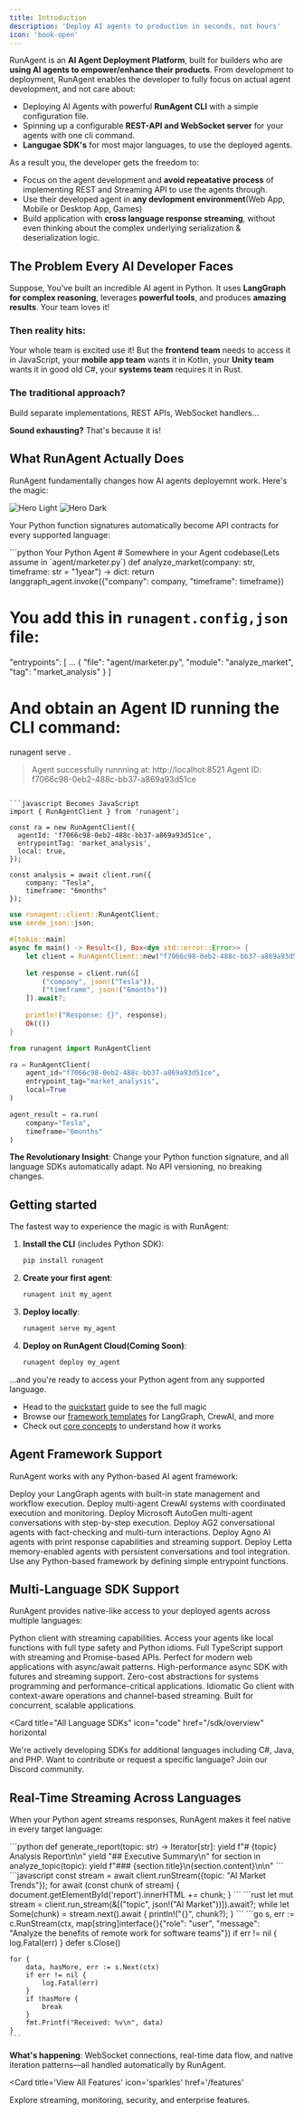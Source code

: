 ```yaml
---
title: Introduction
description: 'Deploy AI agents to production in seconds, not hours'
icon: 'book-open'
---
```


RunAgent is an **AI Agent Deployment Platform**, built for builders who are **using AI agents to empower/enhance their products**. From development to deployment, RunAgent enables the developer to fully focus on actual agent development, and not care about:

- Deploying AI Agents with powerful **RunAgent CLI** with a simple configuration file.
- Spinning up a configurable **REST-API and WebSocket server** for your agents with one cli command.
- **Langugae SDK's** for most major languages, to use the deployed agents.


As a result you, the developer gets the freedom to:

* Focus on the agent development and **avoid repeatative process** of implementing REST and Streaming API to use the agents through.
* Use their developed agent in **any devlopment environment**(Web App, Mobile or Desktop App, Games)
* Build application with **cross language response streaming**, without even thinking about the complex underlying serialization & deserialization logic.


## The Problem Every AI Developer Faces

Suppose, You've built an incredible AI agent in Python. It uses **LangGraph for complex reasoning**, leverages **powerful tools**, and produces **amazing results**. Your team loves it!

### Then reality hits:

Your whole team is excited use it! But the **frontend team** needs to access it in JavaScript, your **mobile app team** wants it in Kotlin, your **Unity team** wants it in good old C#, your **systems team** requires it in Rust. 

### The traditional approach?
Build separate implementations, REST APIs, WebSocket handlers...

**Sound exhausting?** That's because it is!

## What RunAgent Actually Does

RunAgent fundamentally changes how AI agents deployemnt work. Here's the magic:

<img
  className="block dark:hidden"
  src="/images/runagent_dia_light.jpg"
  alt="Hero Light"
/>
<img
  className="hidden dark:block"
  src="/images/runagent_dia_dark.jpg"
  alt="Hero Dark"
/>


Your Python function signatures automatically become API contracts for every supported language:

<CodeGroup>
```python Your Python Agent
# Somewhere in your Agent codebase(Lets assume in `agent/marketer.py`)
def analyze_market(company: str, timeframe: str = "1year") -> dict:
    return langgraph_agent.invoke({"company": company, "timeframe": timeframe})


# You add this in `runagent.config,json` file:
"entrypoints": [
   ...
  {
    "file": "agent/marketer.py",
    "module": "analyze_market",
    "tag": "market_analysis"
  }
]

# And obtain an Agent ID running the CLI command:
runagent serve .
> Agent successfully runnning at: http://localhot:8521
> Agent ID: f7066c98-0eb2-488c-bb37-a869a93d51ce
```

```javascript Becomes JavaScript
import { RunAgentClient } from 'runagent';

const ra = new RunAgentClient({
  agentId: 'f7066c98-0eb2-488c-bb37-a869a93d51ce',
  entrypointTag: 'market_analysis',
  local: true,
});

const analysis = await client.run({
    company: "Tesla",
    timeframe: "6months"
});
```

```rust Becomes Rust  
use runagent::client::RunAgentClient;
use serde_json::json;

#[tokio::main]
async fn main() -> Result<(), Box<dyn std::error::Error>> {
    let client = RunAgentClient::new("f7066c98-0eb2-488c-bb37-a869a93d51ce", "market_analysis", true).await?;
    
    let response = client.run(&[
        ("company", json!("Tesla")),
        ("timeframe", json!("6months"))
    ]).await?;
    
    println!("Response: {}", response);
    Ok(())
}
```

```python And Python too 
from runagent import RunAgentClient

ra = RunAgentClient(
    agent_id="f7066c98-0eb2-488c-bb37-a869a93d51ce",
    entrypoint_tag="market_analysis",
    local=True
)

agent_result = ra.run(
    company="Tesla",
    timeframe="6months"
)
```
</CodeGroup>

**The Revolutionary Insight**: Change your Python function signature, and all language SDKs automatically adapt. No API versioning, no breaking changes.

## Getting started

The fastest way to experience the magic is with RunAgent:

1. **Install the CLI** (includes Python SDK):
   ```bash
   pip install runagent
   ```

2. **Create your first agent**:
   ```bash
   runagent init my_agent
   ```

3. **Deploy locally**:
   ```bash
   runagent serve my_agent
   ```
4. **Deploy on RunAgent Cloud(Coming Soon)**:
   ```bash
   runagent deploy my_agent
   ```

...and you're ready to access your Python agent from any supported language.

- Head to the [quickstart](/quickstart) guide to see the full magic
- Browse our [framework templates](/templates) for LangGraph, CrewAI, and more
- Check out [core concepts](/concepts) to understand how it works


## Agent Framework Support

RunAgent works with any Python-based AI agent framework:

<CardGroup cols={3}>
  <Card
    title="LangGraph"
    icon="spider-web"
    href="/frameworks/langgraph"
  >
    Deploy your LangGraph agents with built-in state management and workflow execution.
  </Card>
  <Card 
    title="CrewAI" 
    icon="users" 
    href="/frameworks/crewai"
  >
    Deploy multi-agent CrewAI systems with coordinated execution and monitoring.
  </Card>
  <Card 
    title="AutoGen" 
    icon="robot" 
    href="/frameworks/autogen"
  >
    Deploy Microsoft AutoGen multi-agent conversations with step-by-step execution.
  </Card>
  <Card 
    title="AG2" 
    icon="robot" 
    href="/frameworks/ag2"
  >
    Deploy AG2 conversational agents with fact-checking and multi-turn interactions.
  </Card>
  <Card 
    title="Agno" 
    icon="terminal"
    href="/frameworks/agno"
  >
    Deploy Agno AI agents with print response capabilities and streaming support.
  </Card>
  <Card 
    title="Letta" 
    icon="gear" 
    href="/frameworks/letta"
  >
    Deploy Letta memory-enabled agents with persistent conversations and tool integration.
  </Card>
</CardGroup>
  <Card 
    title="Custom Framework" 
    icon="person-running-fast" 
    href="/frameworks/custom"
    horizontal
  >
    Use any Python-based framework by defining simple entrypoint functions.
  </Card>

## Multi-Language SDK Support

RunAgent provides native-like access to your deployed agents across multiple languages:

<CardGroup cols={2}>
  <Card
    title="Python SDK"
    icon="python"
    href="/sdks/python"
  >
    Python client with streaming capabilities. Access your agents like local functions with full type safety and Python idioms.
  </Card>
  <Card 
    title="JavaScript SDK" 
    icon="js" 
    href="/sdks/javascript"
  >
    Full TypeScript support with streaming and Promise-based APIs. Perfect for modern web applications with async/await patterns.
  </Card>
  <Card 
    title="Rust SDK" 
    icon="rust" 
    href="/sdks/rust"
  >
    High-performance async SDK with futures and streaming support. Zero-cost abstractions for systems programming and performance-critical applications.
  </Card>
  <Card 
    title="Go SDK" 
    icon="golang" 
    href="/sdks/go"
  >
    Idiomatic Go client with context-aware operations and channel-based streaming. Built for concurrent, scalable applications.
  </Card>
</CardGroup>

<Card 
  title="All Language SDKs" 
  icon="code" 
  href="/sdk/overview"
  horizontal
>
  We're actively developing SDKs for additional languages including C#, Java, and PHP. Want to contribute or request a specific language? Join our Discord community.
</Card>


## Real-Time Streaming Across Languages

When your Python agent streams responses, RunAgent makes it feel native in every target language:

<Tabs>
  <Tab title="Python Generator">
    ```python
    def generate_report(topic: str) -> Iterator[str]:
        yield f"# {topic} Analysis Report\n\n"
        yield "## Executive Summary\n"
        for section in analyze_topic(topic):
            yield f"### {section.title}\n{section.content}\n\n"
    ```
  </Tab>
  
  <Tab title="JavaScript Async Iterator">
    ```javascript
    const stream = await client.runStream({topic: "AI Market Trends"});
    for await (const chunk of stream) {
        document.getElementById('report').innerHTML += chunk;
    }
    ```
  </Tab>
  
  <Tab title="Rust Futures Stream">
    ```rust
    let mut stream = client.run_stream(&[("topic", json!("AI Market"))]).await?;
    while let Some(chunk) = stream.next().await {
        println!("{}", chunk?);
    }
    ```
  </Tab>

  <Tab title="Go Stream">
    ```go
    s, err := c.RunStream(ctx, map[string]interface{}{"role": "user", "message": "Analyze the benefits of remote work for software teams"})
	if err != nil {
		log.Fatal(err)
	}
	defer s.Close()

	for {
		data, hasMore, err := s.Next(ctx)
		if err != nil {
			log.Fatal(err)
		}
		if !hasMore {
			break
		}
		fmt.Printf("Received: %v\n", data)
	}
    ```
  </Tab>

</Tabs>

**What's happening**: WebSocket connections, real-time data flow, and native iteration patterns—all handled automatically by RunAgent.

<Card 
    title='View All Features' 
    icon='sparkles' 
    href='/features'
>
Explore streaming, monitoring, security, and enterprise features.
</Card>